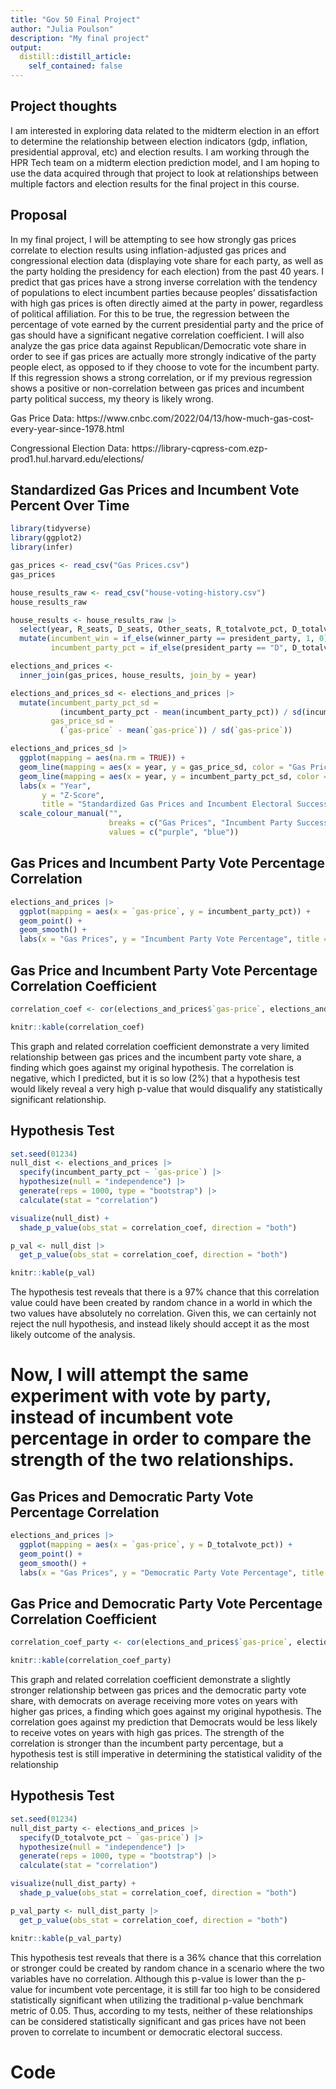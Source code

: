 ```yaml
---
title: "Gov 50 Final Project"
author: "Julia Poulson"
description: "My final project"
output:
  distill::distill_article:
    self_contained: false
---
```


## Project thoughts

I am interested in exploring data related to the midterm election in an effort to determine the relationship between election indicators (gdp, inflation, presidential approval, etc) and election results. I am working through the HPR Tech team on a midterm election prediction model, and I am hoping to use the data acquired through that project to look at relationships between multiple factors and election results for the final project in this course.

## Proposal

In my final project, I will be attempting to see how strongly gas prices correlate to election results using inflation-adjusted gas prices and congressional election data (displaying vote share for each party, as well as the party holding the presidency for each election) from the past 40 years. I predict that gas prices have a strong inverse correlation with the tendency of populations to elect incumbent parties because peoples’ dissatisfaction with high gas prices is often directly aimed at the party in power, regardless of political affiliation. For this to be true, the regression between the percentage of vote earned by the current presidential party and the price of gas should have a significant negative correlation coefficient. I will also analyze the gas price data against Republican/Democratic vote share in order to see if gas prices are actually more strongly indicative of the party people elect, as opposed to if they choose to vote for the incumbent party. If this regression shows a strong correlation, or if my previous regression shows a positive or non-correlation between gas prices and incumbent party political success, my theory is likely wrong.

Gas Price Data: 
https://www.cnbc.com/2022/04/13/how-much-gas-cost-every-year-since-1978.html

Congressional Election Data:
https://library-cqpress-com.ezp-prod1.hul.harvard.edu/elections/


## Standardized Gas Prices and Incumbent Vote Percent Over Time

```r
library(tidyverse)
library(ggplot2)
library(infer)

```

```r
gas_prices <- read_csv("Gas Prices.csv")
gas_prices

house_results_raw <- read_csv("house-voting-history.csv")
house_results_raw

house_results <- house_results_raw |>
  select(year, R_seats, D_seats, Other_seats, R_totalvote_pct, D_totalvote_pct, Other_totalvote_pct, winner_party, president_party) |>
  mutate(incumbent_win = if_else(winner_party == president_party, 1, 0),
         incumbent_party_pct = if_else(president_party == "D", D_totalvote_pct, R_totalvote_pct))

elections_and_prices <-
  inner_join(gas_prices, house_results, join_by = year)

elections_and_prices_sd <- elections_and_prices |>
  mutate(incumbent_party_pct_sd = 
           (incumbent_party_pct - mean(incumbent_party_pct)) / sd(incumbent_party_pct),
         gas_price_sd = 
           (`gas-price` - mean(`gas-price`)) / sd(`gas-price`))
```

```r
elections_and_prices_sd |>
  ggplot(mapping = aes(na.rm = TRUE)) +
  geom_line(mapping = aes(x = year, y = gas_price_sd, color = "Gas Prices")) +
  geom_line(mapping = aes(x = year, y = incumbent_party_pct_sd, color = "Incumbent Party Success")) +
  labs(x = "Year", 
       y = "Z-Score",  
       title = "Standardized Gas Prices and Incumbent Electoral Success Over Time") + 
  scale_colour_manual("", 
                      breaks = c("Gas Prices", "Incumbent Party Success"),
                      values = c("purple", "blue"))
```

## Gas Prices and Incumbent Party Vote Percentage Correlation

```r
elections_and_prices |>
  ggplot(mapping = aes(x = `gas-price`, y = incumbent_party_pct)) +
  geom_point() +
  geom_smooth() + 
  labs(x = "Gas Prices", y = "Incumbent Party Vote Percentage", title = "Incumbent Party Vote Percent vs Gas Prices")
```

## Gas Price and Incumbent Party Vote Percentage Correlation Coefficient

```r
correlation_coef <- cor(elections_and_prices$`gas-price`, elections_and_prices$incumbent_party_pct)

knitr::kable(correlation_coef)
```

This graph and related correlation coefficient demonstrate a very limited relationship between gas prices and the incumbent party vote share, a finding which goes against my original hypothesis. The correlation is negative, which I predicted, but it is so low (2%) that a hypothesis test would likely reveal a very high p-value that would disqualify any statistically significant relationship.

## Hypothesis Test

```r
set.seed(01234)
null_dist <- elections_and_prices |>
  specify(incumbent_party_pct ~ `gas-price`) |>
  hypothesize(null = "independence") |>
  generate(reps = 1000, type = "bootstrap") |>
  calculate(stat = "correlation")

visualize(null_dist) +
  shade_p_value(obs_stat = correlation_coef, direction = "both")

p_val <- null_dist |>
  get_p_value(obs_stat = correlation_coef, direction = "both")

knitr::kable(p_val)
```
The hypothesis test reveals that there is a 97% chance that this correlation value could have been created by random chance in a world in which the two values have absolutely no correlation. Given this, we can certainly not reject the null hypothesis, and instead likely should accept it as the most likely outcome of the analysis.


# Now, I will attempt the same experiment with vote by party, instead of incumbent vote percentage in order to compare the strength of the two relationships.


## Gas Prices and Democratic Party Vote Percentage Correlation

```r
elections_and_prices |>
  ggplot(mapping = aes(x = `gas-price`, y = D_totalvote_pct)) +
  geom_point() +
  geom_smooth() + 
  labs(x = "Gas Prices", y = "Democratic Party Vote Percentage", title = "Democratic Party Vote Percent vs Gas Prices")
```

## Gas Price and Democratic Party Vote Percentage Correlation Coefficient

```r
correlation_coef_party <- cor(elections_and_prices$`gas-price`, elections_and_prices$D_totalvote_pct)

knitr::kable(correlation_coef_party)
```

This graph and related correlation coefficient demonstrate a slightly stronger relationship between gas prices and the democratic party vote share, with democrats on average receiving more votes on years with higher gas prices, a finding which goes against my original hypothesis. The correlation goes against my prediction that Democrats would be less likely to receive votes on years with high gas prices. The strength of the correlation is stronger than the incumbent party percentage, but a hypothesis test is still imperative in determining the statistical validity of the relationship

## Hypothesis Test

```r
set.seed(01234)
null_dist_party <- elections_and_prices |>
  specify(D_totalvote_pct ~ `gas-price`) |>
  hypothesize(null = "independence") |>
  generate(reps = 1000, type = "bootstrap") |>
  calculate(stat = "correlation")

visualize(null_dist_party) +
  shade_p_value(obs_stat = correlation_coef, direction = "both")

p_val_party <- null_dist_party |>
  get_p_value(obs_stat = correlation_coef, direction = "both")

knitr::kable(p_val_party)
```

This hypothesis test reveals that there is a 36% chance that this correlation or stronger could be created by random chance in a scenario where the two variables have no correlation. Although this p-value is lower than the p-value for incumbent vote percentage, it is still far too high to be considered statistically significant when utilizing the traditional p-value benchmark metric of 0.05. Thus, according to my tests, neither of these relationships can be considered statistically significant and gas prices have not been proven to correlate to incumbent or democratic electoral success.

# Code

```r

```